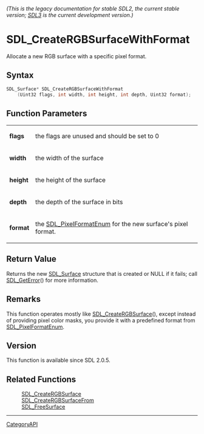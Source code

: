 ====== (This is the legacy documentation for stable SDL2, the current stable version; [https://wiki.libsdl.org/SDL3/ SDL3] is the current development version.) ======
= SDL_CreateRGBSurfaceWithFormat =

Allocate a new RGB surface with a specific pixel format.

== Syntax ==

<syntaxhighlight lang='c'>
SDL_Surface* SDL_CreateRGBSurfaceWithFormat
    (Uint32 flags, int width, int height, int depth, Uint32 format);
</syntaxhighlight>

== Function Parameters ==

{|
|'''flags'''
|the flags are unused and should be set to 0
|-
|'''width'''
|the width of the surface
|-
|'''height'''
|the height of the surface
|-
|'''depth'''
|the depth of the surface in bits
|-
|'''format'''
|the [[SDL_PixelFormatEnum]] for the new surface's pixel format.
|}

== Return Value ==

Returns the new [[SDL_Surface]] structure that is created or NULL if it
fails; call [[SDL_GetError]]() for more information.

== Remarks ==

This function operates mostly like [[SDL_CreateRGBSurface]](), except
instead of providing pixel color masks, you provide it with a predefined
format from [[SDL_PixelFormatEnum]].

== Version ==

This function is available since SDL 2.0.5.

== Related Functions ==

:[[SDL_CreateRGBSurface]]
:[[SDL_CreateRGBSurfaceFrom]]
:[[SDL_FreeSurface]]

----
[[CategoryAPI]]


